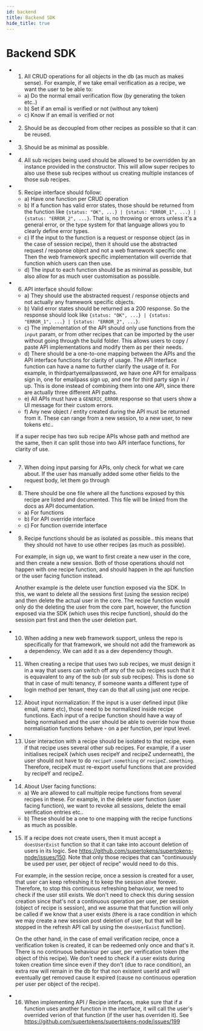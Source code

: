 ```yaml
---
id: backend
title: Backend SDK
hide_title: true
---
```


# Backend SDK

- 1) All CRUD operations for all objects in the db (as much as makes sense). For example, if we take email verification as a recipe, we want the user to be able to:
    - a) Do the normal email verification flow (by generating the token etc..)
    - b) Set if an email is verified or not (without any token)
    - c) Know if an email is verified or not
- 2) Should be as decoupled from other recipes as possible so that it can be reused.
- 3) Should be as minimal as possible.
- 4) All sub recipes being used should be allowed to be overridden by an instance provided in the constructor. This will allow super recipes to also use these sub recipes without us creating multiple instances of those sub recipes.
- 5) Recipe interface should follow:
    - a) Have one function per CRUD operation
    - b) If a function has valid error states, those should be returned from the function like `{status: "OK", ...} | {status: "ERROR_1", ...} | {status: "ERROR_2", ...}`. That is, no throwing or errors unless it's a general error, or the type system for that language allows you to clearly define error types.
    - c) If the input to the function is a request or response object (as in the case of session recipe), then it should use the abstracted request / response object and not a web framework specific one. Then the web framework specific implementation will override that function which users can then use.
    - d) The input to each function should be as minimal as possible, but also allow for as much user customisation as possible.
- 6) API interface should follow:
    - a) They should use the abstracted request / response objects and not actually any framework specific objects.
    - b) Valid error states should be returned as a 200 response. So the response should look like `{status: "OK", ...} | {status: "ERROR_1", ...} | {status: "ERROR_2", ...}`.
    - c) The implementation of the API should only use functions from the `input` param, or from other recipes that can be imported by the user without going through the build folder. This allows users to copy / paste API implementations and modify them as per their needs.
    - d) There should be a one-to-one mapping between the APIs and the API interface functions for clarity of usage. The API interface function can have a name to further clarify the usage of it. For example, in thirdpartyemailpassword, we have one API for emailpass sign in, one for emailpass sign up, and one for third party sign in / up. This is done instead of combining them into one API, since there are actually three different API paths.
    - e) All APIs must have a `GENERIC_ERROR` response so that users show a UI message for their custom errors.
    - f) Any new object / entity created during the API must be returned from it. These can range from a new session, to a new user, to new tokens etc..

    If a super recipe has two sub recipe APIs whose path and method are the same, then it can split those into two API interface functions, for clarity of use.
- 7) When doing input parsing for APIs, only check for what we care about. If the user has manually added some other fields to the request body, let them go through
- 8) There should be one file where all the functions exposed by this recipe are listed and documented. This file will be linked from the docs as API documentation.
   - a) For functions
   - b) For API override interface
   - c) For function override interface
- 9) Recipe functions should be as isolated as possible.. this means that they should not have to use other recipes (as much as possible).

    For example, in sign up, we want to first create a new user in the core, and then create a new session. Both of those operations should not happen with one recipe function, and should happen in the api function or the user facing function instead.
    
    Another example is the delete user function exposed via the SDK. In this, we want to delete all the sessions first (using the session recipe) and then delete the actual user in the core. The recipe function would only do the deleting the user from the core part, however, the function exposed via the SDK (which uses this recipe function), should do the session part first and then the user deletion part.
- 10) When adding a new web framework support, unless the repo is specifically for that framework, we should not add the framework as a dependency. We can add it as a dev dependency though.
- 11) When creating a recipe that uses two sub recipes, we must design it in a way that users can switch off any of the sub recipes such that it is equavalent to any of the sub (or sub sub recipes). This is done so that in case of multi tenancy, if someone wants a different type of login method per tenant, they can do that all using just one recipe.
- 12) About input normalization: If the input is a user defined input (like email, name etc), those need to be normalized inside recipe functions. Each input of a recipe function should have a way of being normalised and the user should be able to override how those normalisation functions behave - on a per function, per input level.
- 13) User interaction with a recipe should be isolated to that recipe, even if that recipe uses several other sub recipes. For example, if a user initialises recipeX (which uses recipeY and recipeZ underneath), the user should not have to do `recipeY.something` or `recipeZ.something`. Therefore, recipeX must re-export useful functions that are provided by recipeY and recipeZ.
- 14) About User facing functions:
    - a) We are allowed to call multiple recipe functions from several recipes in these. For example, in the delete user function (user facing function), we want to revoke all sessions, delete the email verification entries etc..
    - b) These should be a one to one mapping with the recipe functions as much as possible.
- 15) If a recipe does not create users, then it must accept a `doesUserExist` function so that it can take into account deletion of users in its logic. See https://github.com/supertokens/supertokens-node/issues/150. Note that only those recipes that can "continuously be used per user, per object of recipe" would need to do this.

    For example, in the session recipe, once a session is created for a user, that user can keep refreshing it to keep the session alive forever. Therefore, to stop this continuous refreshing behaviour, we need to check if the user still exists. We don't need to check this during session creation since that's not a continuous operation per user, per session (object of recipe is session), and we assume that that function will only be called if we know that a user exists (there is a race condition in which we may create a new session post deletion of user, but that will be stopped in the refresh API call by using the `doesUserExist` function).
    
    On the other hand, in the case of email verification recipe, once a verification token is created, it can be redeemed only once and that's it. There is no continuous behaviour per user, per verification token (the object of this recipe). We don't need to check if a user exists during token creation time since even if they don't (due to race condition), an extra row will remain in the db for that non existent userId and will eventually get removed cause it expired (cause no continuous operation per user per object of the recipe). 
- 16) When implementing API / Recipe interfaces, make sure that if a function uses another function in the interface, it will call the user's overrided verion of that function (if the user has overriden it). See https://github.com/supertokens/supertokens-node/issues/199